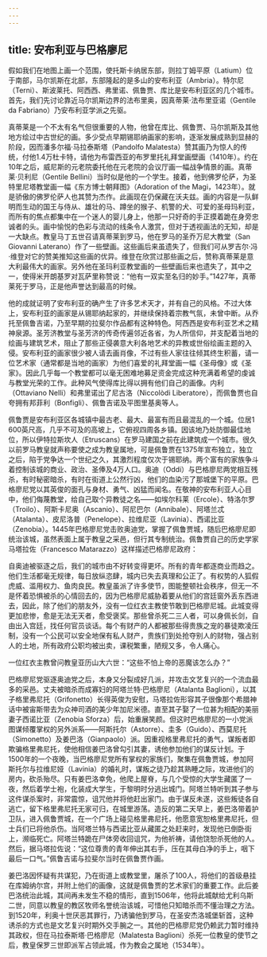 ```yaml
---
---
---
```

title: 安布利亚与巴格廖尼
---




假如我们在地图上画一个范围，使托斯卡纳居东部，则拉丁姆平原（Latium）位于南部，马尔凯斯在北部，东部隆起的是多山的安布利亚（Ambria）。特尔尼（Terni）、斯波莱托、阿西西、弗里诺、佩鲁贾、库比是安布利亚区的几个城市。首先，我们先讨论靠近马尔凯斯边界的法布里奥，因真蒂莱·法布里亚诺（Gentile da Fabriano）乃安布利亚学派之先驱。

真蒂莱是一个不太有名气但很重要的人物，他曾在库比、佩鲁贾、马尔凯斯及其他地方绘过中古世纪的画。多少受点早期锡耶纳画家的影响，逐渐发展成熟到显赫的阶段，因而潘多尔福·马拉泰斯塔（Pandolfo Malatesta）赞其画乃为惊人的传统，付他1.4万杜卡特，请他为布雷西亚的布罗里托礼拜堂画壁画（1410年）。约在10年之后，威尼斯的元老院委托他在元老院的会议厅画一幅战争情景的画。真蒂莱·贝利尼（Gentile Bellini）当时似是他的一个学生。接着，他到佛罗伦萨，为圣特里尼塔教堂画一幅《东方博士朝拜图》（Adoration of the Magi，1423年）。就是骄傲的佛罗伦萨人也其赞为杰作。此画现在仍保藏在沃夫兹。画的内容是一队鲜明而生动的国王与侍从、雄壮的马、蹲坐的猴子、机警的犬、可爱的圣母玛利亚，而所有的焦点都集中在一个迷人的婴儿身上，他那一只好奇的手正摸着跪在身旁忠诚者的头。画中愉悦的色彩与流动的线条令人激赏，但对于透视画法的无知，却是一大缺点。教皇马丁五世召请真蒂莱到罗马，他在罗马的圣乔万尼大教堂（San Giovanni Laterano）作了一些壁画。这些画后来虽遗失了，但我们可从罗吉尔·冯·维登对它的赞美推知这些画的优异。维登在欣赏过那些画之后，赞称真蒂莱是意大利最伟大的画家。另外他在圣玛利亚教堂画的一些壁画后来也遗失了，其中之一，使得米开朗基罗对瓦萨里称赞说：“他有一双实至名归的妙手。”1427年，真蒂莱死于罗马，正是他声誉达到最高的时候。

他的成就证明了安布利亚的确产生了许多艺术天才，并有自己的风格。不过大体上，安布利亚的画家是从锡耶纳起家的，并继续保持着宗教气氛，未曾中断。从乔托至佩鲁吉诺，乃至早期的拉斐尔作品都有这种特色。阿西西是安布利亚艺术之精神泉源。圣芳济教堂与圣芳济的传奇传遍邻近各省，为人所信仰，并支配着当地的绘画与建筑艺术，阻止了那些正侵袭意大利各地艺术的异教或世俗绘画主题的入侵。安布利亚的画家很少被人请去画肖像，不过有些人家往往倾其终生积蓄，请一位艺术家（通常都是当地的画家）为他们喜爱的礼拜堂画一幅《圣母像》或《圣家》。因此几乎每一个教堂都可以毫无困难地募足资金完成这种充满着希望的虔诚与教堂光荣的工作。此种风气使得库比得以拥有他们自己的画像。内利（Ottaviano Nelli）和弗里诺出了尼古洛（Niccolòdi Liberatore），而佩鲁贾也自夸拥有邦菲利（Bonfigli）、佩鲁吉诺及平图里基奥等人。

佩鲁贾是安布利亚区各城镇中最古老、最大、最富有而且最混乱的一个城。位居1 600英尺高，几乎不可及的高坡上，它俯视四周各乡镇。因该地乃处防御最佳地位，所以伊特拉斯坎人（Etruscans）在罗马建国之前在此建筑成一个城市。很久以前罗马教皇就声称要使之成为教皇属地，可是佩鲁贾在1375年宣布独立，独立之后，陷于党争达一个世纪之久，其激烈程度仅次于锡耶纳。两个富有的家族争斗着控制该城的商业、政治、圣俸及4万人口。奥迪（Oddi）与巴格廖尼两党相互残杀，有时秘密暗杀，有时在街道上公然行凶，他们的血染污了那城堡下的平原。巴格廖尼党以其英俊的面孔与身材、勇气、凶猛而闻名。在敬神的安布利亚人心目中，他们侮蔑教堂，给自己取个异教徒之名——如埃尔科莱（Ercole）、特洛尔罗（Troilo）、阿斯卡尼奥（Ascanio）、阿尼巴尔（Annibale）、阿塔兰忒（Atalanta）、皮尼洛普（Penelope）、拉维尼亚（Lavinia）、西诺比亚（Zenobia）。1445年巴格廖尼党击败奥迪党，掌握了佩鲁贾城，随后巴格廖尼即统治该城，虽然表面上属于教皇之采邑，但行其专制统治。佩鲁贾自己的历史学家马塔拉佐（Francesco Matarazzo）这样描述巴格廖尼政府：

自奥迪被驱逐之后，我们的城市由不好转变得更坏。所有的青年都逐商业而趋之。他们生活都毫无规律，每日放纵恣肆，城内已失去真理和公正了。有权势的人狐假虎威、滥用权力、鱼肉良民。教皇虽派了许多使节，图能整顿社会秩序，但无一不是怀着恐惧被杀的心情回去的，因为巴格廖尼威胁着要从他们的宫廷窗外丢东西进去，因此，除了他们的朋友外，没有一位红衣主教使节敢到巴格廖尼城。此城变得更加悲惨，愈是无法无天者，愈受褒奖。那些曾杀死二三人者，可以身佩长剑，自由出入宫廷，找任何官员谈话。每个有财产的人都被那些得贵族之宠的暴徒欺凌压制，没有一个公民可以安全地保有私人财产，贵族们到处抢夺别人的财物，强占别人的土地，所有政府公职均被出卖，课税繁重，陋规又多，令人痛心。



一位红衣主教曾问教皇亚历山大六世：“这些不怕上帝的恶魔该怎么办？”

巴格廖尼党驱逐奥迪党之后，本身又分裂成好几派，并攻击文艺复兴的一个流血最多的采邑。丈夫被暗杀而成寡妇的阿塔兰特·巴格廖尼（Atalanta Baglioni），以其子格里弗尼托（Grifonetto）长得英俊为安慰，马塔拉佐形容其子很像那个希腊神话中被宙斯带去为众神司酒的美少年加尼米德。直至其子娶了一位甚为相配的美丽妻子西诺比亚（Zenobia Sforza）后，始重展笑颜。但这时巴格廖尼的一小党派图谋倾覆掌权的另外派系——阿斯托尔（Astorre）、圭多（Guido）、西莫尼托（Simonetto）及姜巴洛（Gianpaolo）派。因重视格里弗尼托的勇气，谋叛者即欺骗格里弗尼托，使他相信姜巴洛曾勾引其妻，诱他参加他们的谋反计划。于1500年的一个夜晚，当巴格廖尼党所有掌权的家族们，聚集在佩鲁贾城，参加阿斯托尔与拉维尼娅（Lavinia）的婚礼时，谋叛之徒乃趁其熟睡之际，攻进他们的房内，砍杀殆尽。只有姜巴洛幸免，他爬上屋脊，与几个受惊的大学生藏匿了一夜，然后着学士袍，化装成大学生，于黎明时分逃出城门。阿塔兰特听到其子参与这件谋杀案时，非常震惊，诅咒他并将他赶出家门。由于谋反未遂，这些叛徒各自逃亡，留下格里弗尼托无家可归，在城里游荡。造反的第二天早上，姜巴洛带着护卫队，进入佩鲁贾城，在一个广场上碰见格里弗尼托，他愿意宽恕格里弗尼托，但士兵们已将他杀伤。当阿塔兰特与西诺比亚从藏匿之处赶来时，发现他已倒卧街上，濒临死亡。阿塔兰特跪在尸体旁收回诅咒，为他祈祷，请他饶恕杀死他的人。然后，据马塔拉佐说：“这位尊贵的青年伸出其右手，压在其母白净的手上，咽下最后一口气。”佩鲁吉诺与拉斐尔当时在佩鲁贾作画。

姜巴洛因怀疑有共谋犯，乃在街道上或教堂里，屠杀了100人，将他们的首级悬挂在库姆纳尔宫，并附上他们的画像，这就是佩鲁贾的艺术家们的重要工作。此后姜巴洛统治此城，其间再未发生不稳的情形，直到1506年，他将此城献给尤利乌斯二世，同意以教皇的教区牧师名誉统治该城，可惜他只知暗杀而不懂治理之方法。到1520年，利奥十世厌恶其罪行，乃诱骗他到罗马，在圣安杰洛城堡斩首，这种诱杀的方式也是文艺复兴时期外交手腕之一。其他的巴格廖尼党仍赖武力暂时维持其政权，但在马拉泰斯塔·巴格廖尼（Malatesta Baglioni）杀死一位教皇的使节之后，教皇保罗三世即派军占领此城，作为教会之属地（1534年）。